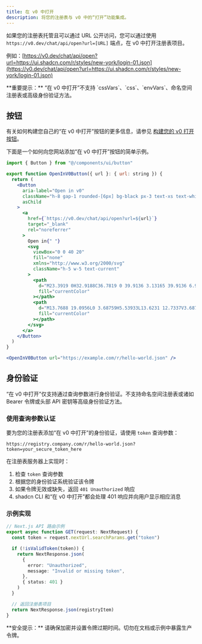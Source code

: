 ```yaml
---
title: 在 v0 中打开
description: 将您的注册表与 v0 中的“打开”功能集成。
---
```


如果您的注册表托管且可以通过 URL 公开访问，您可以通过使用 `https://v0.dev/chat/api/open?url=[URL]` 端点，在 v0 中打开注册表项目。

例如：[https://v0.dev/chat/api/open?url=https://ui.shadcn.com/r/styles/new-york/login-01.json](https://v0.dev/chat/api/open?url=https://ui.shadcn.com/r/styles/new-york/login-01.json)

<Callout className="mt-6">
  **重要提示：** “在 v0 中打开”不支持 `cssVars`、`css`、`envVars`、命名空间注册表或高级身份验证方法。
</Callout>

## 按钮

有关如何构建您自己的“在 v0 中打开”按钮的更多信息，请参见 [构建您的 v0 打开按钮](https://v0.dev/chat/button)。

下面是一个如何向您网站添加“在 v0 中打开”按钮的简单示例。

```jsx showLineNumbers
import { Button } from "@/components/ui/button"

export function OpenInV0Button({ url }: { url: string }) {
  return (
    <Button
      aria-label="Open in v0"
      className="h-8 gap-1 rounded-[6px] bg-black px-3 text-xs text-white hover:bg-black hover:text-white dark:bg-white dark:text-black"
      asChild
    >
      <a
        href={`https://v0.dev/chat/api/open?url=${url}`}
        target="_blank"
        rel="noreferrer"
      >
        Open in{" "}
        <svg
          viewBox="0 0 40 20"
          fill="none"
          xmlns="http://www.w3.org/2000/svg"
          className="h-5 w-5 text-current"
        >
          <path
            d="M23.3919 0H32.9188C36.7819 0 39.9136 3.13165 39.9136 6.99475V16.0805H36.0006V6.99475C36.0006 6.90167 35.9969 6.80925 35.9898 6.71766L26.4628 16.079C26.4949 16.08 26.5272 16.0805 26.5595 16.0805H36.0006V19.7762H26.5595C22.6964 19.7762 19.4788 16.6139 19.4788 12.7508V3.68923H23.3919V12.7508C23.3919 12.9253 23.4054 13.0977 23.4316 13.2668L33.1682 3.6995C33.0861 3.6927 33.003 3.68923 32.9188 3.68923H23.3919V0Z"
            fill="currentColor"
          ></path>
          <path
            d="M13.7688 19.0956L0 3.68759H5.53933L13.6231 12.7337V3.68759H17.7535V17.5746C17.7535 19.6705 15.1654 20.6584 13.7688 19.0956Z"
            fill="currentColor"
          ></path>
        </svg>
      </a>
    </Button>
  )
}
```

```jsx
<OpenInV0Button url="https://example.com/r/hello-world.json" />
```

## 身份验证

“在 v0 中打开”仅支持通过查询参数进行身份验证。不支持命名空间注册表或诸如 Bearer 令牌或头部 API 密钥等高级身份验证方法。

### 使用查询参数认证

要为您的注册表添加“在 v0 中打开”的身份验证，请使用 `token` 查询参数：

```
https://registry.company.com/r/hello-world.json?token=your_secure_token_here
```

在注册表服务器上实现时：

1. 检查 `token` 查询参数
2. 根据您的身份验证系统验证该令牌
3. 如果令牌无效或缺失，返回 `401 Unauthorized` 响应
4. shadcn CLI 和“在 v0 中打开”都会处理 401 响应并向用户显示相应消息

### 示例实现

```typescript
// Next.js API 路由示例
export async function GET(request: NextRequest) {
  const token = request.nextUrl.searchParams.get("token")

  if (!isValidToken(token)) {
    return NextResponse.json(
      {
        error: "Unauthorized",
        message: "Invalid or missing token",
      },
      { status: 401 }
    )
  }

  // 返回注册表项目
  return NextResponse.json(registryItem)
}
```

<Callout className="mt-6">
  **安全提示：** 请确保加密并设置令牌过期时间。切勿在文档或示例中暴露生产令牌。
</Callout>
